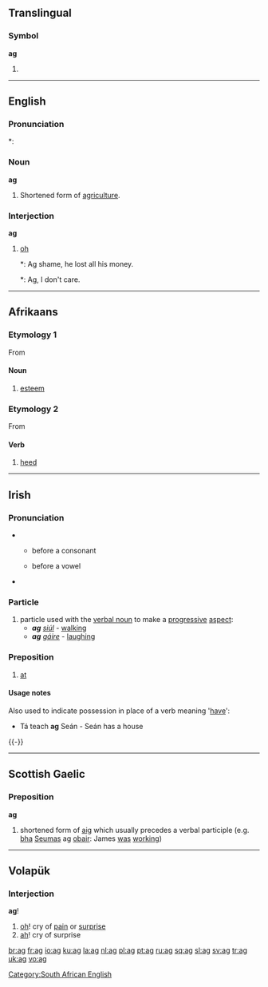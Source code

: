 {{also|Appendix:Variations of "ag"}}
==Translingual==

===Symbol===
'''ag'''

# {{SI-unit|atto|gram|[[mass]]}}

----

==English==

===Pronunciation===
*: {{rhymes|æɡ}}

===Noun===
'''ag'''

# {{context|jargon}} Shortened form of [[agriculture]].

===Interjection===
'''ag'''

# {{context|South African}} [[oh]]
#*: Ag shame, he lost all his money.
#*: Ag, I don't care.

[[Category:South African English]]

----

==Afrikaans==

===Etymology 1===
From {{etyl|nl|af}} {{term|acht||lang=nl}}

====Noun====
{{infl|af|noun}}

# [[esteem]]

===Etymology 2===
From {{etyl|nl|af}} {{term|achten||lang=nl}}

====Verb====
{{infl|af|verb}}

# [[heed]]

----

==Irish==

===Pronunciation===
* {{sense|particle}}
** {{IPA|lang=ga|[ə]}} before a consonant
** {{IPA|lang=ga|[əɡ]|[əɟ]}} before a vowel
* {{sense|preposition}} {{IPA|lang=ga|[ɛɟ]}}

===Particle===
{{infl|ga|particle}}

# particle used with the [[verbal noun]] to make a [[progressive]] [[aspect]]:
#* '''''ag''' [[siúl]]'' - [[walking]]
#* '''''ag''' [[gáire]]'' - [[laughing]]

===Preposition===
{{ga-prep-infl
|1sg    = agam
|2sg    = agat
|3sgm   = aige
|3sgmem = aigesean
|3sgf   = aici
|1pl    = againn
|2pl    = agaibh
|3pl    = acu
}}

# [[at]]

====Usage notes====
Also used to indicate possession in place of a verb meaning '[[have]]':
* Tá teach '''ag''' Seán - Seán has a house

{{-}}

----

==Scottish Gaelic==

===Preposition===
'''ag'''

# shortened form of [[aig]] which usually precedes a verbal participle (e.g. [[bha]] [[Seumas]] ag [[obair]]: James [[was]] [[working]])

----

==Volapük==

===Interjection===
'''ag'''!

# [[oh]]! cry of [[pain]] or [[surprise]]
# [[ah]]! cry of surprise

[[br:ag]]
[[fr:ag]]
[[io:ag]]
[[ku:ag]]
[[la:ag]]
[[nl:ag]]
[[pl:ag]]
[[pt:ag]]
[[ru:ag]]
[[sq:ag]]
[[sl:ag]]
[[sv:ag]]
[[tr:ag]]
[[uk:ag]]
[[vo:ag]]
